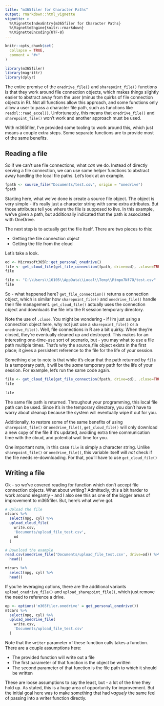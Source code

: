 ```yaml
---
title: "m365filer for Character Paths"
output: rmarkdown::html_vignette
vignette: >
  %\VignetteIndexEntry{m365filer for Character Paths}
  %\VignetteEngine{knitr::rmarkdown}
  %\VignetteEncoding{UTF-8}
---
```


```r
knitr::opts_chunk$set(
  collapse = TRUE,
  comment = "#>"
)
```

```r
library(m365filer)
library(magrittr)
library(dplyr)
```

The entire premise of the `onedrive_file()` and `sharepoint_file()` functions is that they work around file connection objects, which makes things slightly easier to abstract away from the user (minus the quirks of file connection objects in R). Not all functions allow this approach, and some functions only allow a user to pass a character file path, such as functions like `readxl::read_excel()`. Unfortunately, this means that `onedrive_file()` and `sharepoint_file()` won't work and another approach must be used. 

With m365filer, I've provided some tooling to work around this, which just means a couple extra steps. Some separate functions are to provide most of the same benefits.

## Reading a file

So if we can't use file connections, what _can_ we do. Instead of directly serving a file connection, we can use some helper functions to abstract away handling the local file paths. Let's look at an example.

```r
fpath <- source_file("Documents/test.csv", origin = "onedrive")
fpath
```

Starting here, what we've done is create a source file object. The object is very simple - it's really just a character string with some extra attributes. But those attributes tell you where the file is supposed to live. In this example, we've given a path, but additionally indicated that the path is associated with OneDrive. 

The next step is to actually get the file itself. There are two pieces to this:

- Getting the file connection object
- Getting the file from the cloud

Let's take a look.

```r
od <- Microsoft365R::get_personal_onedrive()
file <- get_cloud_file(get_file_connection(fpath, drive=od), .close=TRUE)
file
```
```r
file <- "C:\\Users\\16105\\AppData\\Local\\Temp\\Rtmpo7Nf7O/test.csv"
file
```

So - what happened here? `get_file_connection()` returns a connection object, which is similar how `sharepoint_file()` and `onedrive_file()` handle their file management. `get_cloud_file()` actually uses the connection object and downloads the file into the R session temporary directory. 

Note the use of `.close`. You might be wondering - if I'm just using a connection object here, why not just use a `sharepoint_file()` or a `onedrive_file()`. Well, file connections in R are a bit quirky. When they're closed, they're eventually cleaned up and destroyed. This makes for an interesting one-time-use sort of scenario, but - you may what to use a file path multiple times. That's why the source_file object exists in the first place; it gives a persistent reference to the file for the life of your session.

Something else to note is that while it's clear that the path returned by `file` is a temporary path, it will be the _same_ temporary path for the life of your session. For example, let's run the same code again.

```r
file <- get_cloud_file(get_file_connection(fpath, drive=od), .close=TRUE)
file
```
```r
file
```
The same file path is returned. Throughout your programming, this local file path can be used. Since it's in the temporary directory, you don't have to worry about cleanup because the system will eventually wipe it out for you. 

Additionally, to restore some of the same benefits of using `sharepoint_file()` or `onedrive_file()`, `get_cloud_file()` will only download a new copy of the file if it's updated, avoiding extra time communication time with the cloud, and potential wait time for you.

One important note, in this case `file` is simply a character string. Unlike `sharepoint_file()` or `onedrive_file()`, this variable itself will _not_ check if the file needs re-downloading. For that, you'll have to use `get_cloud_file()`

## Writing a file

Ok - so we've covered reading for function which don't accept file connection objects. What about writing? Admittedly, this a bit harder to work around elegantly - and I also see this as one of the bigger areas of improvement to m365filer. But, here's what we've got. 

```r
# Upload the file
mtcars %>% 
  select(mpg, cyl) %>% 
  upload_cloud_file(
    write.csv,
    'Documents/upload_file_test.csv',
    od
  )

# Download the example
read.csv(onedrive_file('Documents/upload_file_test.csv', drive=od)) %>% 
  head()
```
```r
mtcars %>% 
  select(mpg, cyl) %>% 
  head()
```

If you're leveraging options, there are the additional variants `upload_onedrive_file()` and `upload_sharepoint_file()`, which just remove the need to reference a drive. 

```r
op <- options('m365filer.onedrive' = get_personal_onedrive())
mtcars %>% 
  select(mpg, cyl) %>% 
  upload_onedrive_file(
    write.csv,
    'Documents/upload_file_test.csv'
  )
```

Note that the `writer` parameter of these function calls takes a function. There are a couple assumptions here:

- The provided function will write out a file
- The first parameter of that function is the object be written
- The second parameter of that function is the file path to which it should be written

These are loose assumptions to say the least, but - a lot of the time they hold up. As stated, this is a huge area of opportunity for improvement. But the initial goal here was to make something that had _vaguely_ the same feel of passing into a writer function directly. 
